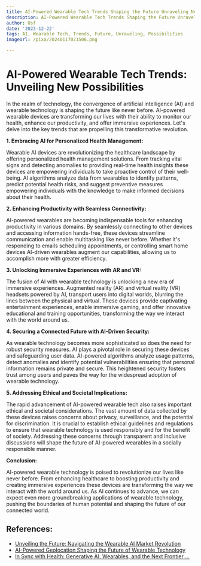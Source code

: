 ```yaml
---
title: AI-Powered Wearable Tech Trends Shaping the Future Unraveling New Possibilities
description: AI-Powered Wearable Tech Trends Shaping the Future Unraveling New Possibilities
author: Usf
date: '2023-12-22'
tags: AI, Wearable Tech, Trends, Future, Unraveling, Possibilities
imageUrl: /pixa/20240117021506.png

---
```

# AI-Powered Wearable Tech Trends: Unveiling New  Possibilities

In the realm of technology, the convergence of artificial intelligence (AI) and wearable technology  is shaping the future like never before. AI-powered wearable  devices are transforming our lives with their ability to monitor  our health, enhance our productivity, and offer immersive experiences.  Let's delve into the key trends that are propelling this transformative revolution.

**1. Embracing AI for Personalized Health Management:**

Wearable AI devices  are revolutionizing the healthcare landscape  by offering personalized health management solutions.  From tracking vital signs and detecting anomalies to  providing real-time health insights these devices are  empowering individuals to take  proactive control  of their well-being. AI algorithms  analyze data from wearables to  identify patterns, predict potential health risks, and suggest preventive measures empowering individuals with the knowledge to make informed decisions about their health.

**2. Enhancing Productivity with Seamless Connectivity:**

AI-powered wearables are becoming indispensable tools for  enhancing  productivity in various domains. By seamlessly  connecting to other devices and accessing information hands-free, these devices streamline communication and enable multitasking like never before.  Whether it's responding to  emails scheduling appointments, or controlling smart home devices AI-driven wearables augment our capabilities, allowing us to accomplish  more with greater  efficiency.

**3. Unlocking Immersive Experiences with AR and VR:**

The  fusion of  AI with wearable technology is unlocking a new era of immersive experiences. Augmented reality (AR) and virtual reality (VR) headsets powered by AI, transport users into digital worlds, blurring the lines  between the physical and virtual. These  devices provide  captivating entertainment  experiences, enable immersive gaming, and offer innovative educational and training  opportunities, transforming the way we interact with the world around us.

**4. Securing a Connected Future with  AI-Driven Security:**

As wearable technology becomes more sophisticated so does the need for robust security measures. AI  plays a pivotal role in securing these devices and safeguarding user data. AI-powered algorithms analyze usage patterns, detect anomalies and identify  potential vulnerabilities ensuring that  personal information remains private  and secure. This heightened security  fosters trust among users and paves the way for the widespread adoption of wearable  technology.

**5. Addressing Ethical and Societal Implications:**

The rapid advancement of AI-powered wearable tech also raises  important ethical and societal considerations. The vast amount of data collected by these devices raises concerns about privacy, surveillance, and the potential for discrimination. It is crucial to establish ethical guidelines and regulations  to ensure that wearable technology is used responsibly and for the benefit of society. Addressing these  concerns through  transparent and inclusive discussions will shape the future of AI-powered  wearables in a  socially responsible manner.

**Conclusion:**

AI-powered wearable technology is poised to revolutionize our lives like never before. From enhancing healthcare to boosting productivity and creating immersive experiences these devices are transforming the way we interact with  the world  around us. As AI continues to advance, we can expect  even more groundbreaking applications of wearable technology,  pushing the boundaries  of human potential and shaping the future of our  connected world.

## References:
- [Unveiling the Future: Navigating the Wearable AI Market Revolution](https://www.linkedin.com/pulse/unveiling-future-navigating-wearable-ai-market-revolution-white-whdyf)
- [AI-Powered Geolocation Shaping the Future of Wearable Technology](https://utilitiesone.com/ai-powered-geolocation-shaping-the-future-of-wearable-technology)
- [In Sync with Health: Generative AI, Wearables, and the Next Frontier ...](https://medhealthoutlook.com/in-sync-with-health-generative-ai-wearables-and-the-next-frontier-in-medicine/)

